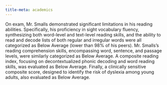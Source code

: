 ```yaml
---
title-meta: academics
---
```


On exam, Mr. Smalls demonstrated significant limitations in his reading abilities. Specifically, his proficiency in sight vocabulary fluency, synthesizing both word-level and text-level reading skills, and the ability to read and decode lists of both regular and irregular words were all categorized as Below Average (lower than 98% of his peers). Mr. Smalls's reading comprehension skills, encompassing word, sentence, and passage levels, were similarly categorized as Below Average. A composite reading index, focusing on decontextualized phonic decoding and word reading skills, was evaluated as Below Average. Finally, a clinically sensitive composite score, designed to identify the risk of dyslexia among young adults, also evaluated as Below Average.
